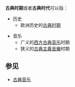 '''古典时期'''或者'''古典时代'''可以指：

* 历史
**欧洲历史的[[古典时期|古典时期]]

*音乐
** 广义的[[西方古典音乐|西方古典音乐]]时期
** 狭义的[[古典主義音樂|古典主義音樂]]时期

== 参见 ==
* [[古典音乐|古典音乐]]
{{disambig|G|Cat=四字消歧义}}